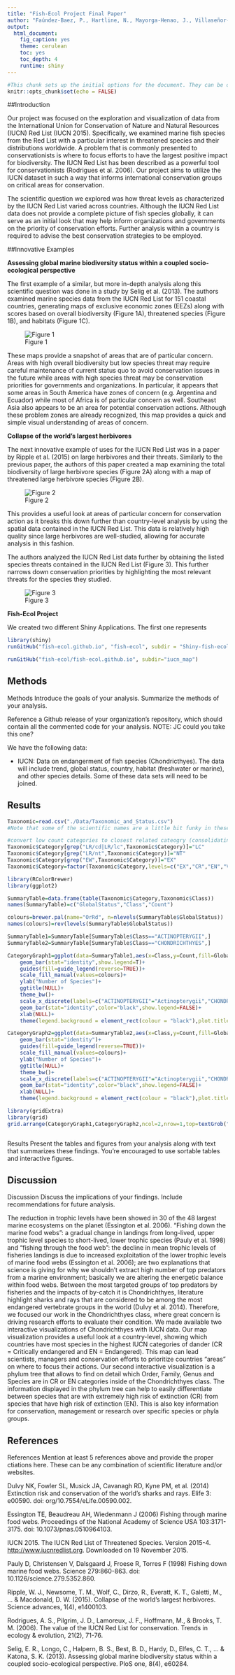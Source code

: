 ```yaml
---
title: "Fish-Ecol Project Final Paper"
author: "Faúndez-Baez, P., Hartline, N., Mayorga-Henao, J., Villaseñor-Derbez, J.C."
output:
  html_document:
    fig_caption: yes
    theme: cerulean
    toc: yes
    toc_depth: 4
    runtime: shiny
---
```



```r
#This chunk sets up the initial options for the document. They can be overwriten in any othe chunk
knitr::opts_chunk$set(echo = FALSE)
```

##Introduction

Our project was focused on the exploration and visualization of data from the International Union for Conservation of Nature and Natural Resources (IUCN) Red List (IUCN 2015). Specifically, we examined marine fish species from the Red List with a particular interest in threatened species and their distributions worldwide. A problem that is commonly presented to conservationists is where to focus efforts to have the largest positive impact for biodiversity. The IUCN Red List has been described as a powerful tool for conservationists (Rodrigues et al. 2006). Our project aims to utilize the IUCN dataset in such a way that informs international conservation groups on critical areas for conservation.

The scientific question we explored was how threat levels as characterized by the IUCN Red List varied across countries. Although the IUCN Red List data does not provide a complete picture of fish species globally, it can serve as an initial look that may help inform organizations and governments on the priority of conservation efforts. Further analysis within a country is required to advise the best conservation strategies to be employed.

##Innovative Examples

**Assessing global marine biodiversity status within a coupled socio-ecological perspective**

The first example of a similar, but more in-depth analysis along this scientific question was done in a study by Selig et al. (2013). The authors examined marine species data from the IUCN Red List for 151 coastal countries, generating maps of exclusive economic zones (EEZs) along with scores based on overall biodiversity (Figure 1A), threatened species (Figure 1B), and habitats (Figure 1C). 

<div style="width:700px; height=800px">
![Figure 1](images/BBest map.png)
</div>

These maps provide a snapshot of areas that are of particular concern. Areas with high overall biodiversity but low species threat may require careful maintenance of current status quo to avoid conservation issues in the future while areas with high species threat may be conservation priorities for governments and organizations. In particular, it appears that some areas in South America have zones of concern (e.g. Argentina and Ecuador) while most of Africa is of particular concern as well. Southeast Asia also appears to be an area for potential conservation actions. Although these problem zones are already recognized, this map provides a quick and simple visual understanding of areas of concern.

**Collapse of the world’s largest herbivores**

The next innovative example of uses for the IUCN Red List was in a paper by Ripple et al. (2015) on large herbivores and their threats. Similarly to the previous paper, the authors of this paper created a map examining the total biodiversity of large herbivore species (Figure 2A) along with a map of threatened large herbivore species (Figure 2B). 

<div style="width:600px; height=1100px">
![Figure 2](images/F1.Large.jpg)
</div>

This provides a useful look at areas of particular concern for conservation action as it breaks this down further than country-level analysis by using the spatial data contained in the IUCN Red List. This data is relatively high quality since large herbivores are well-studied, allowing for accurate analysis in this fashion.

The authors analyzed the IUCN Red List data further by obtaining the listed species threats contained in the IUCN Red List (Figure 3). This further narrows down conservation priorities by highlighting the most relevant threats for the species they studied.

<div style="width:600px; height=400px">
![Figure 3](images/F4.Large.jpg)
</div>

**Fish-Ecol Project**

We created two different Shiny Applications. The first one represents

```r
library(shiny)
runGitHub("fish-ecol.github.io", "fish-ecol", subdir = "Shiny-fish-ecol/")

```


```r

runGitHub("fish-ecol/fish-ecol.github.io", subdir="iucn_map")

```



## Methods


Methods Introduce the goals of your analysis. Summarize the methods of your analysis. 

Reference a Github release of your organization’s repository, which should contain all the commented code for your analysis.
NOTE: JC could you take this one?

We have the following data:

- IUCN: Data on endangerment of fish species (Chondricthyes). The data will include trend, global status, country, habitat (freshwater or marine), and other species details. Some of these data sets will need to be joined.

## Results

```r
Taxonomic=read.csv("./Data/Taxonomic_and_Status.csv")
#Note that some of the scientific names are a little bit funky in these files. They seem to have not too much information on them and as such have weird characters that may confuse any code used for joining and such.

#convert low count categories to closest related cateogry (consolidating categories-- we can also just remove them). #note that grep below finds the index of LR/cd OR LR/lc.
Taxonomic$Category[grep("LR/cd|LR/lc",Taxonomic$Category)]="LC" 
Taxonomic$Category[grep("LR/nt",Taxonomic$Category)]="NT"
Taxonomic$Category[grep("EW",Taxonomic$Category)]="EX"
Taxonomic$Category=factor(Taxonomic$Category,levels=c("EX","CR","EN","VU","NT","LC","DD")) 

library(RColorBrewer)
library(ggplot2)

SummaryTable=data.frame(table(Taxonomic$Category,Taxonomic$Class))
names(SummaryTable)=c("GlobalStatus","Class","Count")

colours=brewer.pal(name="OrRd", n=nlevels(SummaryTable$GlobalStatus))
names(colours)=rev(levels(SummaryTable$GlobalStatus))

SummaryTable1=SummaryTable[SummaryTable$Class=="ACTINOPTERYGII",]
SummaryTable2=SummaryTable[SummaryTable$Class=="CHONDRICHTHYES",]

CategoryGraph1=ggplot(data=SummaryTable1,aes(x=Class,y=Count,fill=GlobalStatus,order=GlobalStatus,width=.3))+
    geom_bar(stat="identity",show.legend=T)+
    guides(fill=guide_legend(reverse=TRUE))+
    scale_fill_manual(values=colours)+
    ylab("Number of Species")+
    ggtitle(NULL)+
    theme_bw()+
    scale_x_discrete(labels=c("ACTINOPTERYGII"="Actinopterygii","CHONDRICHTHYES"="Chondrichthyes"))+
    geom_bar(stat="identity",color="black",show.legend=FALSE)+
    xlab(NULL)+
    theme(legend.background = element_rect(colour = "black"),plot.title = element_text(size = 17, vjust = 2),axis.text=element_text(size=14),axis.title=element_text(size=15,vjust = 1),legend.title=element_blank(),legend.text=element_text(size=13))

CategoryGraph2=ggplot(data=SummaryTable2,aes(x=Class,y=Count,fill=GlobalStatus,order=GlobalStatus,width=.3))+
    geom_bar(stat="identity")+
    guides(fill=guide_legend(reverse=TRUE))+
    scale_fill_manual(values=colours)+
    ylab("Number of Species")+
    ggtitle(NULL)+
    theme_bw()+
    scale_x_discrete(labels=c("ACTINOPTERYGII"="Actinopterygii","CHONDRICHTHYES"="Chondrichthyes"))+
    geom_bar(stat="identity",color="black",show.legend=FALSE)+
    xlab(NULL)+
    theme(legend.background = element_rect(colour = "black"),plot.title = element_text(size = 17, vjust = 2),axis.text=element_text(size=14),axis.title=element_text(size=15,vjust = 1),legend.title=element_blank(),legend.text=element_text(size=13))

library(gridExtra)
library(grid)
grid.arrange(CategoryGraph1,CategoryGraph2,ncol=2,nrow=1,top=textGrob("IUCN Threat Categories",gp=gpar(fontsize=18)))



```


Results Present the tables and figures from your analysis along with text that summarizes these findings. You’re encouraged to use sortable tables and interactive figures.

## Discussion

Discussion Discuss the implications of your findings. Include recommendations for future analysis.

The reduction in trophic levels have been showed in 30 of the 48 largest marine ecosystems on the planet (Essington et al. 2006). “Fishing down the marine food webs”: a gradual change in landings from long-lived, upper trophic level species to short-lived, lower trophic species (Pauly et al. 1998) and “fishing through the food web”: the decline in mean trophic levels of fisheries landings is due to increased exploitation of the lower trophic levels of marine food webs (Essington et al. 2006); are two explanations that science is giving for why we shouldn’t extract high number of top predators from a marine environment; basically we are altering the energetic balance within food webs. Between the most targeted groups of top predators by fisheries and the impacts of by-catch it is Chondrichthyes, literature highlight sharks and rays that are considered to be among the most endangered vertebrate groups in the world (Dulvy et al. 2014). Therefore, we focused our work in the Chondrichthyes class, where great concern is driving research efforts to evaluate their condition. We made available two interactive visualizations of Chondrichthyes with IUCN data. Our map visualization provides a useful look at a country-level, showing which countries have most species in the highest IUCN categories of dander (CR = Critically endangered and EN = Endangered). This map can lead scientists, managers and conservation efforts to prioritize countries “areas” on where to focus their actions. Our second interactive visualization is a phylum tree that allows to find on detail which Order, Family, Genus and Species are in CR or EN categories inside of the Chondrichthyes class. The information displayed in the phylum tree can help to easily differentiate between species that are with extremely high risk of extinction (CR) from species that have high risk of extinction (EN). This is also key information for conservation, management or research over specific species or phyla groups. 


## References

References Mention at least 5 references above and provide the proper ctiations here. These can be any combination of scientific literature and/or websites.

Dulvy NK, Fowler SL, Musick JA, Cavanagh RD, Kyne PM, et al. (2014) Extinction risk and conservation of the world’s sharks and rays. Elife 3: e00590. doi: org/10.7554/eLife.00590.002.

Essington TE, Beaudreau AH, Wiedenmann J (2006) Fishing through marine food webs. Proceedings of the National Academy of Science USA 103:3171-3175. doi: 10.1073/pnas.0510964103.

IUCN 2015. The IUCN Red List of Threatened Species. Version 2015-4. <http://www.iucnredlist.org>. Downloaded on 19 November 2015.

Pauly D, Christensen V, Dalsgaard J, Froese R, Torres F (1998) Fishing down marine food webs. Science 279:860-863. doi: 10.1126/science.279.5352.860.

Ripple, W. J., Newsome, T. M., Wolf, C., Dirzo, R., Everatt, K. T., Galetti, M., ... & Macdonald, D. W. (2015). Collapse of the world’s largest herbivores. Science advances, 1(4), e1400103.

Rodrigues, A. S., Pilgrim, J. D., Lamoreux, J. F., Hoffmann, M., & Brooks, T. M. (2006). The value of the IUCN Red List for conservation. Trends in ecology & evolution, 21(2), 71-76.

Selig, E. R., Longo, C., Halpern, B. S., Best, B. D., Hardy, D., Elfes, C. T., ... & Katona, S. K. (2013). Assessing global marine biodiversity status within a coupled socio-ecological perspective. PloS one, 8(4), e60284.







